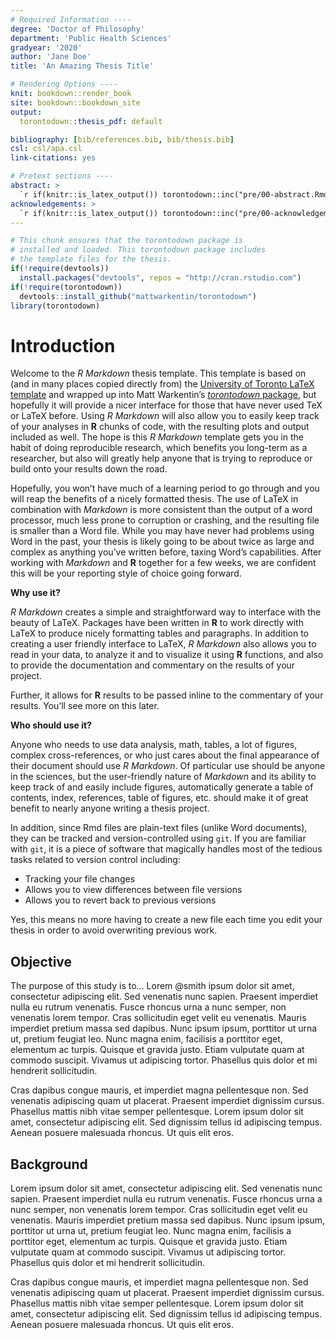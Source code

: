 ```yaml
---
# Required Information ----
degree: 'Doctor of Philosophy'
department: 'Public Health Sciences'
gradyear: '2020'
author: 'Jane Doe'
title: 'An Amazing Thesis Title'

# Rendering Options ----
knit: bookdown::render_book
site: bookdown::bookdown_site
output: 
  torontodown::thesis_pdf: default

bibliography: [bib/references.bib, bib/thesis.bib]
csl: csl/apa.csl
link-citations: yes

# Pretext sections ----
abstract: >
  `r if(knitr::is_latex_output()) torontodown::inc("pre/00-abstract.Rmd")`
acknowledgements: >
  `r if(knitr::is_latex_output()) torontodown::inc("pre/00-acknowledgements.Rmd")`
---
```


<!-- 
Above is the YAML (YAML Ain't Markup Language) header that includes a lot of
metadata used to produce the document.  Be careful with spacing in this header!

If you have other LaTeX packages you would like to include, you may do so by adding header-includes to the YAML header as follows:

header-includes:
  - \usepackage{pkgname}
  - \usepackage[options]{pkgname2}

If you'd like to include a comment that won't be produced in your resulting file enclose it in a block like this. 
-->

<!--
If you receive a duplicate label error after knitting, make sure to delete the
thesis.Rmd file and then knit again.
-->

```r
# This chunk ensures that the torontodown package is
# installed and loaded. This torontodown package includes
# the template files for the thesis.
if(!require(devtools))
  install.packages("devtools", repos = "http://cran.rstudio.com")
if(!require(torontodown))
  devtools::install_github("mattwarkentin/torontodown")
library(torontodown)
```

<!-- 
You'll need to include the order that you'd like Rmd files to appear in the
_bookdown.yml file for PDF files and also delete the # before rmd_files: there.
You'll want to not include 00(two-hyphens)prelim.Rmd and 00-abstract.Rmd since
they are handled in the YAML above differently for the PDF version.
-->

<!-- 
Any content included this file (like that shown below) will be included before the first chapter, and after the abstract and acknowledgements. The {-} option here means that there will be no numbers on the Introduction level-1 header (or subsequent sub-headers). You can also use {.unnumbered} so the introduction will be "Chapter 0."
-->

# Introduction {-}

Welcome to the _R Markdown_ thesis template. This template is based on (and in many places copied directly from) the [University of Toronto LaTeX
template][0] and wrapped up into Matt Warkentin's [*torontodown* package][1], but hopefully it will provide a nicer interface for those that have never used TeX or LaTeX before.  Using _R Markdown_ will also allow you to easily keep track of your analyses in **R** chunks of code, with the resulting plots and output included as well. The hope is this _R Markdown_ template gets you in the habit of doing reproducible research, which benefits you long-term as a researcher, but also will greatly help anyone that is trying to reproduce or build onto your results down the road.

Hopefully, you won't have much of a learning period to go through and you will reap the benefits of a nicely formatted thesis.  The use of LaTeX in combination with _Markdown_ is more consistent than the output of a word processor, much less prone to corruption or crashing, and the resulting file is smaller than a Word file. While you may have never had problems using Word in the past, your thesis is likely going to be about twice as large and complex as anything you've written before, taxing Word's capabilities. After working with _Markdown_ and **R** together for a few weeks, we are confident this will be your reporting style of choice going forward.

**Why use it?**

_R Markdown_ creates a simple and straightforward way to interface with the
beauty of LaTeX.  Packages have been written in **R** to work directly with
LaTeX to produce nicely formatting tables and paragraphs. In addition to
creating a user friendly interface to LaTeX, _R Markdown_ also allows you to
read in your data, to analyze it and to visualize it using **R** functions, and also to provide the documentation and commentary on the results of your project.

Further, it allows for **R** results to be passed inline to the commentary of
your results.  You'll see more on this later.

<!-- 
Having your code and commentary all together in one place has a plethora of benefits!
-->

**Who should use it?**

Anyone who needs to use data analysis, math, tables, a lot of figures, complex cross-references, or who just cares about the final appearance of their document should use _R Markdown_. Of particular use should be anyone in the sciences, but the user-friendly nature of _Markdown_ and its ability to keep track of and easily include figures, automatically generate a table of contents, index, references, table of figures, etc. should make it of great benefit to nearly anyone writing a thesis project.

In addition, since Rmd files are plain-text files (unlike Word documents), they can be tracked and version-controlled using `git`. If you are familiar with `git`, it is a piece of software that magically handles most of the tedious tasks related to version control including:

- Tracking your file changes
- Allows you to view differences between file versions
- Allows you to revert back to previous versions

Yes, this means no more having to create a new file each time you edit your thesis in order to avoid overwriting previous work.

## Objective {-}

The purpose of this study is to... Lorem @smith ipsum dolor sit amet,
consectetur adipiscing elit. Sed venenatis nunc sapien. Praesent
imperdiet nulla eu rutrum venenatis. Fusce rhoncus urna a nunc semper,
non venenatis lorem tempor. Cras sollicitudin eget velit eu venenatis.
Mauris imperdiet pretium massa sed dapibus. Nunc ipsum ipsum, porttitor
ut urna ut, pretium feugiat leo. Nunc magna enim, facilisis a porttitor
eget, elementum ac turpis. Quisque et gravida justo. Etiam vulputate
quam at commodo suscipit. Vivamus ut adipiscing tortor. Phasellus quis
dolor et mi hendrerit sollicitudin.

Cras dapibus congue mauris, et imperdiet magna pellentesque non. Sed
venenatis adipiscing quam ut placerat. Praesent imperdiet dignissim
cursus. Phasellus mattis nibh vitae semper pellentesque. Lorem ipsum
dolor sit amet, consectetur adipiscing elit. Sed dignissim tellus id
adipiscing tempus. Aenean posuere malesuada rhoncus. Ut quis elit eros.

## Background {-}

Lorem ipsum dolor sit amet, consectetur adipiscing elit. Sed venenatis
nunc sapien. Praesent imperdiet nulla eu rutrum venenatis. Fusce rhoncus
urna a nunc semper, non venenatis lorem tempor. Cras sollicitudin eget
velit eu venenatis. Mauris imperdiet pretium massa sed dapibus. Nunc
ipsum ipsum, porttitor ut urna ut, pretium feugiat leo. Nunc magna enim,
facilisis a porttitor eget, elementum ac turpis. Quisque et gravida
justo. Etiam vulputate quam at commodo suscipit. Vivamus ut adipiscing
tortor. Phasellus quis dolor et mi hendrerit sollicitudin.

Cras dapibus congue mauris, et imperdiet magna pellentesque non. Sed
venenatis adipiscing quam ut placerat. Praesent imperdiet dignissim
cursus. Phasellus mattis nibh vitae semper pellentesque. Lorem ipsum
dolor sit amet, consectetur adipiscing elit. Sed dignissim tellus id
adipiscing tempus. Aenean posuere malesuada rhoncus. Ut quis elit eros.


[0]: https://ctan.org/tex-archive/macros/latex/contrib/ut-thesis/
[1]: https://github.com/mattwarkentin/torontodown
